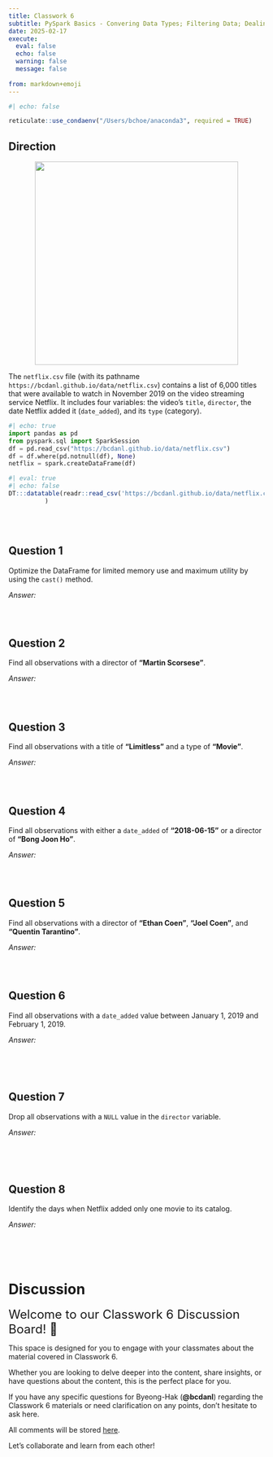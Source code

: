 ```yaml
---
title: Classwork 6
subtitle: PySpark Basics - Convering Data Types; Filtering Data; Dealing with Missing Values/Duplicates
date: 2025-02-17
execute: 
  eval: false
  echo: false
  warning: false
  message: false
  
from: markdown+emoji
---
```


```r
#| echo: false

reticulate::use_condaenv("/Users/bchoe/anaconda3", required = TRUE)
```



## Direction


<p align="center">
  <img src="https://bcdanl.github.io/lec_figs/netflix.png" width="400px">
</p>


The `netflix.csv` file (with its pathname `https://bcdanl.github.io/data/netflix.csv`) contains a list of 6,000 titles that were available to watch in November 2019 on the video streaming service Netflix. It includes four variables: the video’s `title`, `director`, the date Netflix added it (`date_added`), and its `type` (category). 


```python
#| echo: true
import pandas as pd
from pyspark.sql import SparkSession
df = pd.read_csv("https://bcdanl.github.io/data/netflix.csv")
df = df.where(pd.notnull(df), None)
netflix = spark.createDataFrame(df)
```



```r
#| eval: true
#| echo: false
DT:::datatable(readr::read_csv('https://bcdanl.github.io/data/netflix.csv')
          )
```

<br><br>



## Question 1
Optimize the DataFrame for limited memory use and maximum utility by using the `cast()` method.

*Answer:*
```python

```

<br>



## Question 2
Find all observations with a director of **"Martin Scorsese"**.

*Answer:*
```python

```

<br>



## Question 3
Find all observations with a title of **"Limitless"** and a type of **"Movie"**.

*Answer:*
```python

```

<br>



## Question 4
Find all observations with either a `date_added` of **"2018-06-15"** or a director of **"Bong Joon Ho"**.

*Answer:*
```python

```

<br>



## Question 5
Find all observations with a director of **"Ethan Coen"**, **"Joel Coen"**, and **"Quentin Tarantino"**.

*Answer:*
```python

```

<br>



## Question 6
Find all observations with a `date_added` value between January 1, 2019 and February 1, 2019.

*Answer:*
```python

```

<br><br>



## Question 7
Drop all observations with a `NULL` value in the `director` variable.

*Answer:*
```python

```

<br><br>



## Question 8
Identify the days when Netflix added only one movie to its catalog.

*Answer:*
```python

```

<br><br>



# Discussion

<font size = "5">Welcome to our Classwork 6 Discussion Board! 👋 </font>


This space is designed for you to engage with your classmates about the material covered in Classwork 6.

Whether you are looking to delve deeper into the content, share insights, or have questions about the content, this is the perfect place for you.

If you have any specific questions for Byeong-Hak (**@bcdanl**) regarding the Classwork 6 materials or need clarification on any points, don't hesitate to ask here. 

All comments will be stored [here](https://github.com/bcdanl/320/discussions/).

Let's collaborate and learn from each other!


